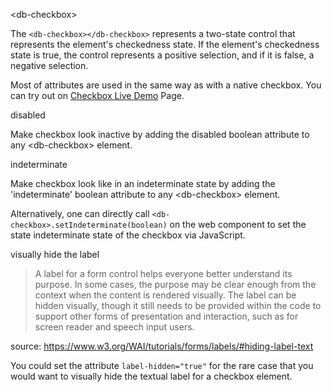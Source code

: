
<Meta title="05-Data-Input/Checkbox/Intro" />

<db-headline variant="1">&lt;db-checkbox&gt;</db-headline>

The `<db-checkbox></db-checkbox>` represents a two-state control that represents the element's checkedness state. If the element's checkedness state is true, the control represents a positive selection, and if it is false, a negative selection.

Most of attributes are used in the same way as with a native checkbox. You can try out on <a href="/story/db-checkbox--live-demo">Checkbox Live Demo</a> Page.

<Canvas>
<db-checkbox label="Checkbox" name="checkbox-name"></db-checkbox>
</Canvas>

<db-headline variant="2">disabled</db-headline>

Make checkbox look inactive by adding the disabled boolean attribute to any &lt;db-checkbox&gt; element.

<Canvas>
<db-checkbox label="Checkbox" name="checkbox-name" disabled></db-checkbox>
</Canvas>

<db-headline variant="2">indeterminate</db-headline>

Make checkbox look like in an indeterminate state by adding the 'indeterminate' boolean attribute to any &lt;db-checkbox&gt; element.

<Canvas>
<db-checkbox label="Checkbox" name="checkbox-name" indeterminate="true"></db-checkbox>
</Canvas>

Alternatively, one can directly call `<db-checkbox>.setIndeterminate(boolean)` on the web component to set the state indeterminate state of the checkbox via JavaScript.

<db-headline variant="2">visually hide the label</db-headline>

> A label for a form control helps everyone better understand its purpose. In some cases, the purpose may be clear enough from the context when the content is rendered visually. The label can be hidden visually, though it still needs to be provided within the code to support other forms of presentation and interaction, such as for screen reader and speech input users.

source: <https://www.w3.org/WAI/tutorials/forms/labels/#hiding-label-text>

You could set the attribute `label-hidden="true"` for the rare case that you would want to visually hide the textual label for a checkbox element.

<Canvas>
<db-checkbox label="Checkbox" name="checkbox-name" label-hidden="true"></db-checkbox>
</Canvas>

<Readme />
